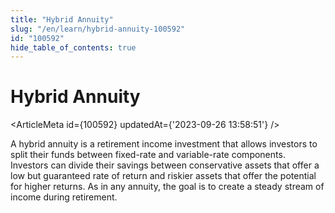 ```yaml
---
title: "Hybrid Annuity"
slug: "/en/learn/hybrid-annuity-100592"
id: "100592"
hide_table_of_contents: true
---
```



# Hybrid Annuity

<ArticleMeta id={100592} updatedAt={'2023-09-26 13:58:51'} />
<div className='border-solid border-b border-t-0 my-4 border-[var(--ifm-color-gray-300)]' />

A hybrid annuity is a retirement income investment that allows investors to split their funds between fixed-rate and variable-rate components. Investors can divide their savings between conservative assets that offer a low but guaranteed rate of return and riskier assets that offer the potential for higher returns. As in any annuity, the goal is to create a steady stream of income during retirement.
